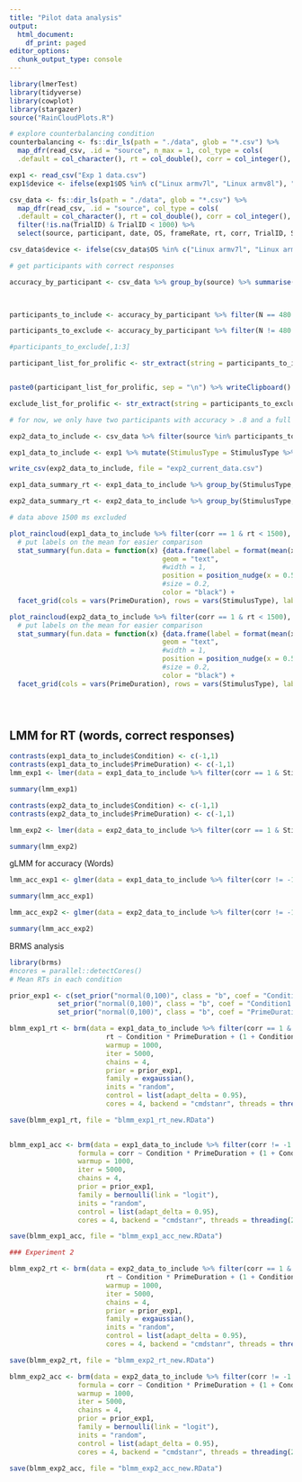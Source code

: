 ```yaml
---
title: "Pilot data analysis"
output:
  html_document:
    df_print: paged
editor_options: 
  chunk_output_type: console
---
```


```r
library(lmerTest)
library(tidyverse)
library(cowplot)
library(stargazer)
source("RainCloudPlots.R")

# explore counterbalancing condition
counterbalancing <- fs::dir_ls(path = "./data", glob = "*.csv") %>%
  map_dfr(read_csv, .id = "source", n_max = 1, col_type = cols(
  .default = col_character(), rt = col_double(), corr = col_integer(), TrialID = col_integer()))

exp1 <- read_csv("Exp 1 data.csv")
exp1$device <- ifelse(exp1$OS %in% c("Linux armv7l", "Linux armv8l"), "android", "computer")

csv_data <- fs::dir_ls(path = "./data", glob = "*.csv") %>%
  map_dfr(read_csv, .id = "source", col_type = cols(
  .default = col_character(), rt = col_double(), corr = col_integer(), TrialID = col_integer())) %>% 
  filter(!is.na(TrialID) & TrialID < 1000) %>%
  select(source, participant, date, OS, frameRate, rt, corr, TrialID, StimulusType, Condition, PrimeDuration, Prime, Target)

csv_data$device <- ifelse(csv_data$OS %in% c("Linux armv7l", "Linux armv8l"), "android", "computer")

# get participants with correct responses

accuracy_by_participant <- csv_data %>% group_by(source) %>% summarise(acc = mean(corr == 1), N = n()) %>% left_join(counterbalancing, by = "source")


  
participants_to_include <- accuracy_by_participant %>% filter(N == 480 & acc > .8)   

participants_to_exclude <- accuracy_by_participant %>% filter(N != 480 | acc <= .8)   

#participants_to_exclude[,1:3]

participant_list_for_prolific <- str_extract(string = participants_to_include$source, pattern = "[a-z0-9]{24}") 


paste0(participant_list_for_prolific, sep = "\n") %>% writeClipboard() # works on windows

exclude_list_for_prolific <- str_extract(string = participants_to_exclude$source, pattern = "[a-z0-9]{24}") %>% paste0(collapse = "\n")

# for now, we only have two participants with accuracy > .8 and a full data set

exp2_data_to_include <- csv_data %>% filter(source %in% participants_to_include$source) %>% mutate(StimulusType = StimulusType %>% factor, Condition = Condition %>% factor, PrimeDuration = PrimeDuration %>% factor, rt = rt * 1000)

exp1_data_to_include <- exp1 %>% mutate(StimulusType = StimulusType %>% factor, Condition = Condition %>% factor, PrimeDuration = PrimeDuration %>% factor)

write_csv(exp2_data_to_include, file = "exp2_current_data.csv")

exp1_data_summary_rt <- exp1_data_to_include %>% group_by(StimulusType, Condition, PrimeDuration) %>% summarise(M = mean(rt), SD = sd(rt), N = n())

exp2_data_summary_rt <- exp2_data_to_include %>% group_by(StimulusType, Condition, PrimeDuration) %>% summarise(M = mean(rt), SD = sd(rt), N = n())

# data above 1500 ms excluded

plot_raincloud(exp1_data_to_include %>% filter(corr == 1 & rt < 1500), x_column = "Condition", y_column = "rt", x_label = "Condition", y_label = "RT in ms (correct responses)", main_title = "RT by condition and word type (Experiment 1)") + 
  # put labels on the mean for easier comparison
  stat_summary(fun.data = function(x) {data.frame(label = format(mean(x), digits = 2), y = mean(x))}, 
                                      geom = "text",
                                      #width = 1,
                                      position = position_nudge(x = 0.5, y = 0),
                                      #size = 0.2,
                                      color = "black") +
  facet_grid(cols = vars(PrimeDuration), rows = vars(StimulusType), labeller = label_context)

plot_raincloud(exp2_data_to_include %>% filter(corr == 1 & rt < 1500), x_column = "Condition", y_column = "rt", x_label = "Condition", y_label = "RT in ms (correct responses)", main_title = "RT by condition and word type (Experiment 2)") + 
  # put labels on the mean for easier comparison
  stat_summary(fun.data = function(x) {data.frame(label = format(mean(x), digits = 2), y = mean(x))}, 
                                      geom = "text",
                                      #width = 1,
                                      position = position_nudge(x = 0.5, y = 0),
                                      #size = 0.2,
                                      color = "black") +
  facet_grid(cols = vars(PrimeDuration), rows = vars(StimulusType), labeller = label_context)





```

## LMM for RT (words, correct responses)

```r
contrasts(exp1_data_to_include$Condition) <- c(-1,1)
contrasts(exp1_data_to_include$PrimeDuration) <- c(-1,1)
lmm_exp1 <- lmer(data = exp1_data_to_include %>% filter(corr == 1 & StimulusType == "WORD" & rt > 250 & rt < 2000), rt ~ Condition * PrimeDuration + (1|source) + (1|Target))

summary(lmm_exp1)

```

```r
contrasts(exp2_data_to_include$Condition) <- c(-1,1)
contrasts(exp2_data_to_include$PrimeDuration) <- c(-1,1)

lmm_exp2 <- lmer(data = exp2_data_to_include %>% filter(corr == 1 & StimulusType == "WORD" & rt > 250 & rt < 2000), rt ~ Condition * PrimeDuration + (1|source) + (1|Target))

summary(lmm_exp2)

```

gLMM for accuracy (Words)

```r

lmm_acc_exp1 <- glmer(data = exp1_data_to_include %>% filter(corr != -1 & StimulusType == "WORD" & rt < 1500), corr ~ Condition * PrimeDuration + (1|Target), family = binomial(link = "logit"))

summary(lmm_acc_exp1)

```

```r

lmm_acc_exp2 <- glmer(data = exp2_data_to_include %>% filter(corr != -1 & StimulusType == "WORD" & rt < 1500), corr ~ Condition * PrimeDuration + (1|Target), family = binomial(link = "logit"))

summary(lmm_acc_exp2)

```

BRMS analysis

```r
library(brms)
#ncores = parallel::detectCores()
# Mean RTs in each condition

prior_exp1 <- c(set_prior("normal(0,100)", class = "b", coef = "Condition1"),
            set_prior("normal(0,100)", class = "b", coef = "Condition1:PrimeDuration1"),
            set_prior("normal(0,100)", class = "b", coef = "PrimeDuration1"))

blmm_exp1_rt <- brm(data = exp1_data_to_include %>% filter(corr == 1 & StimulusType == "WORD" & rt > 250 & rt < 2000), 
                        rt ~ Condition * PrimeDuration + (1 + Condition * PrimeDuration|source) + (1 + Condition * PrimeDuration|Target),
                        warmup = 1000,
                        iter = 5000,
                        chains = 4,
                        prior = prior_exp1,
                        family = exgaussian(),
                        inits = "random",
                        control = list(adapt_delta = 0.95),
                        cores = 4, backend = "cmdstanr", threads = threading(2))

save(blmm_exp1_rt, file = "blmm_exp1_rt_new.RData")
  

blmm_exp1_acc <- brm(data = exp1_data_to_include %>% filter(corr != -1 & StimulusType == "WORD" & rt > 250 & rt < 2000), 
                 formula = corr ~ Condition * PrimeDuration + (1 + Condition * PrimeDuration|source) + (1 + Condition * PrimeDuration|Target),
                 warmup = 1000,
                 iter = 5000,
                 chains = 4,
                 prior = prior_exp1,
                 family = bernoulli(link = "logit"),
                 inits = "random",
                 control = list(adapt_delta = 0.95),
                 cores = 4, backend = "cmdstanr", threads = threading(2))

save(blmm_exp1_acc, file = "blmm_exp1_acc_new.RData")

### Experiment 2 

blmm_exp2_rt <- brm(data = exp2_data_to_include %>% filter(corr == 1 & StimulusType == "WORD" & rt > 250 & rt < 2000), 
                        rt ~ Condition * PrimeDuration + (1 + Condition * PrimeDuration|source) + (1 + Condition * PrimeDuration|Target),
                        warmup = 1000,
                        iter = 5000,
                        chains = 4,
                        prior = prior_exp1,
                        family = exgaussian(),
                        inits = "random",
                        control = list(adapt_delta = 0.95),
                        cores = 4, backend = "cmdstanr", threads = threading(2))

save(blmm_exp2_rt, file = "blmm_exp2_rt_new.RData")

blmm_exp2_acc <- brm(data = exp2_data_to_include %>% filter(corr != -1 & StimulusType == "WORD" & rt > 250 & rt < 2000), 
                 formula = corr ~ Condition * PrimeDuration + (1 + Condition * PrimeDuration|source) + (1 + Condition * PrimeDuration|Target),
                 warmup = 1000,
                 iter = 5000,
                 chains = 4,
                 prior = prior_exp1,
                 family = bernoulli(link = "logit"),
                 inits = "random",
                 control = list(adapt_delta = 0.95),
                 cores = 4, backend = "cmdstanr", threads = threading(2))

save(blmm_exp2_acc, file = "blmm_exp2_acc_new.RData")


```
